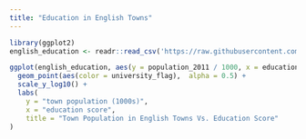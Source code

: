 ```yaml
---
title: "Education in English Towns"
---
```



```r
library(ggplot2)
english_education <- readr::read_csv('https://raw.githubusercontent.com/rfordatascience/tidytuesday/master/data/2024/2024-01-23/english_education.csv')

ggplot(english_education, aes(y = population_2011 / 1000, x = education_score)) +
  geom_point(aes(color = university_flag),  alpha = 0.5) +
  scale_y_log10() +
  labs(
    y = "town population (1000s)",
    x = "education score",
    title = "Town Population in English Towns Vs. Education Score"
)
```